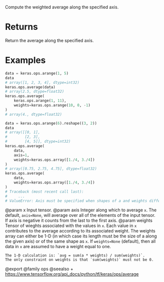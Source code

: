 Compute the weighted average along the specified axis.

# Returns
Return the average along the specified axis.

# Examples
```python
data = keras.ops.arange(1, 5)
data
# array([1, 2, 3, 4], dtype=int32)
keras.ops.average(data)
# array(2.5, dtype=float32)
keras.ops.average(
    keras.ops.arange(1, 11),
    weights=keras.ops.arange(10, 0, -1)
)
# array(4., dtype=float32)
```

```python
data = keras.ops.arange(6).reshape((3, 2))
data
# array([[0, 1],
#        [2, 3],
#        [4, 5]], dtype=int32)
keras.ops.average(
    data,
    axis=1,
    weights=keras.ops.array([1./4, 3./4])
)
# array([0.75, 2.75, 4.75], dtype=float32)
keras.ops.average(
    data,
    weights=keras.ops.array([1./4, 3./4])
)
# Traceback (most recent call last):
#     ...
# ValueError: Axis must be specified when shapes of a and weights differ.
```

@param x Input tensor.
@param axis Integer along which to average `x`. The default, `axis=None`,
    will average over all of the elements of the input tensor. If axis
    is negative it counts from the last to the first axis.
@param weights Tensor of wieghts associated with the values in `x`. Each
    value in `x` contributes to the average according to its
    associated weight. The weights array can either be 1-D (in which
    case its length must be the size of a along the given axis) or of
    the same shape as `x`. If `weights=None` (default), then all data
    in `x` are assumed to have a weight equal to one.

    The 1-D calculation is: `avg = sum(a * weights) / sum(weights)`.
    The only constraint on weights is that `sum(weights)` must not be 0.

@export
@family ops
@seealso
+ <https://www.tensorflow.org/api_docs/python/tf/keras/ops/average>
